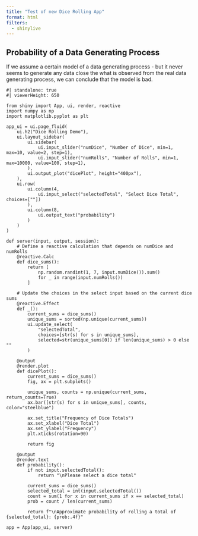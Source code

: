 ```yaml
---
title: "Test of new Dice Rolling App"
format: html
filters:
  - shinylive
---
```


## Probability of a Data Generating Process

If we assume a certain model of a data generating process - but it never seems to generate any data close the what is observed from the real data generating process, we can conclude that the model is bad.


```shinylive-python
#| standalone: true
#| viewerHeight: 650

from shiny import App, ui, render, reactive
import numpy as np
import matplotlib.pyplot as plt

app_ui = ui.page_fluid(
    ui.h2("Dice Rolling Demo"),
    ui.layout_sidebar(
        ui.sidebar(
            ui.input_slider("numDice", "Number of Dice", min=1, max=10, value=2, step=1),
            ui.input_slider("numRolls", "Number of Rolls", min=1, max=10000, value=100, step=1),
        ),
        ui.output_plot("dicePlot", height="400px"),
    ),
    ui.row(
        ui.column(4,
            ui.input_select("selectedTotal", "Select Dice Total", choices=[""])
        ),
        ui.column(8,
            ui.output_text("probability")
        )
    )
)

def server(input, output, session):
    # Define a reactive calculation that depends on numDice and numRolls
    @reactive.Calc
    def dice_sums():
        return [
            np.random.randint(1, 7, input.numDice()).sum()
            for _ in range(input.numRolls())
        ]

    # Update the choices in the select input based on the current dice sums
    @reactive.Effect
    def _():
        current_sums = dice_sums()
        unique_sums = sorted(np.unique(current_sums))
        ui.update_select(
            "selectedTotal",
            choices=[str(s) for s in unique_sums],
            selected=str(unique_sums[0]) if len(unique_sums) > 0 else ""
        )

    @output
    @render.plot
    def dicePlot():
        current_sums = dice_sums()
        fig, ax = plt.subplots()

        unique_sums, counts = np.unique(current_sums, return_counts=True)
        ax.bar([str(s) for s in unique_sums], counts, color="steelblue")

        ax.set_title("Frequency of Dice Totals")
        ax.set_xlabel("Dice Total")
        ax.set_ylabel("Frequency")
        plt.xticks(rotation=90)

        return fig

    @output
    @render.text
    def probability():
        if not input.selectedTotal():
            return "\nPlease select a dice total"
        
        current_sums = dice_sums()
        selected_total = int(input.selectedTotal())
        count = sum(1 for x in current_sums if x == selected_total)
        prob = count / len(current_sums)
        
        return f"\nApproximate probability of rolling a total of {selected_total}: {prob:.4f}"

app = App(app_ui, server)
```